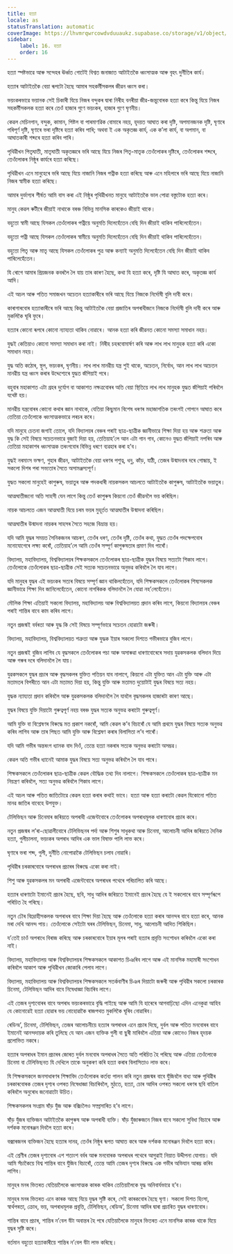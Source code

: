 ```yaml
---
title: হত্যা
locale: as
statusTranslation: automatic
coverImage: https://lhvmrqwrcowdvduuaukz.supabase.co/storage/v1/object/public/strapi-uploads/small_cover-educacion-fundamental.webp-2d51a7828a2b1309555be27f7e2a61a0.webp
sidebar:
    label: 16. হত্যা
    order: 16
---
```

হত্যা স্পষ্টভাৱে আৰু সন্দেহৰ ঊৰ্ধ্বত গোটেই বিশ্বত জনাজাত আটাইতকৈ ধ্বংসাত্মক আৰু বৃহৎ দুৰ্নীতিৰ কাৰ্য।

হত্যাৰ আটাইতকৈ বেয়া ৰূপটো হৈছে আমাৰ সহকৰ্মীসকলৰ জীৱন ধ্বংস কৰা।

ভয়ংকৰভাৱে ভয়ানক সেই চিকাৰী যিয়ে নিজৰ বন্দুকৰ দ্বাৰা নিৰীহ বনৰীয়া জীৱ-জন্তুবোৰক হত্যা কৰে কিন্তু যিয়ে নিজৰ সহকৰ্মীসকলক হত্যা কৰে তেওঁ হাজাৰ গুণে ভয়ংকৰ, হাজাৰ গুণে ঘৃণনীয়।

কেৱল মেচিনগান, বন্দুক, কামান, পিষ্টল বা পাৰমাণৱিক বোমাৰে নহয়, হৃদয়ত আঘাত কৰা দৃষ্টি, অপমানজনক দৃষ্টি, ঘৃণাৰে পৰিপূৰ্ণ দৃষ্টি, ঘৃণাৰে ভৰা দৃষ্টিৰে হত্যা কৰিব পাৰি; অথবা ই এক অকৃতজ্ঞ কাৰ্য, এক ক’লা কাৰ্য, বা অপমান, বা আঘাতকাৰী শব্দৰে হত্যা কৰিব পাৰি।

পৃথিৱীখন পিতৃঘাতী, মাতৃঘাতী অকৃতজ্ঞৰে ভৰি আছে যিয়ে নিজৰ পিতৃ-মাতৃক তেওঁলোকৰ দৃষ্টিৰে, তেওঁলোকৰ শব্দৰে, তেওঁলোকৰ নিষ্ঠুৰ কাৰ্যৰে হত্যা কৰিছে।

পৃথিৱীখন এনে মানুহেৰে ভৰি আছে যিয়ে নাজানি নিজৰ পত্নীক হত্যা কৰিছে আৰু এনে মহিলাৰে ভৰি আছে যিয়ে নাজানি নিজৰ স্বামীক হত্যা কৰিছে।

আমাৰ দুৰ্ভাগ্যৰ শীৰ্ষত আমি বাস কৰা এই নিষ্ঠুৰ পৃথিৱীখনত মানুহে আটাইতকৈ ভাল পোৱা বস্তুটোক হত্যা কৰে।

মানুহ কেৱল ৰুটীৰে জীয়াই নাথাকে বৰঞ্চ বিভিন্ন মানসিক কাৰকেও জীয়াই থাকে।

বহুতো স্বামী আছে যিসকল তেওঁলোকৰ পত্নীয়ে অনুমতি দিলেহেঁতেন বেছি দিন জীয়াই থাকিব পাৰিলেহেঁতেন।

বহুতো পত্নী আছে যিসকল তেওঁলোকৰ স্বামীয়ে অনুমতি দিলেহেঁতেন বেছি দিন জীয়াই থাকিব পাৰিলেহেঁতেন।

বহুতো পিতৃ আৰু মাতৃ আছে যিসকল তেওঁলোকৰ পুত্ৰ আৰু কন্যাই অনুমতি দিলেহেঁতেন বেছি দিন জীয়াই থাকিব পাৰিলেহেঁতেন।

যি ৰোগে আমাৰ প্ৰিয়জনক কবৰলৈ লৈ যায় তাৰ কাৰণ হৈছে, কথা যি হত্যা কৰে, দৃষ্টি যি আঘাত কৰে, অকৃতজ্ঞ কাৰ্য আদি।

এই অচল আৰু পতিত সমাজখন অচেতন হত্যাকাৰীৰে ভৰি আছে যিয়ে নিজকে নিৰ্দোষী বুলি দাবী কৰে।

কাৰাগাৰবোৰ হত্যাকাৰীৰে ভৰি আছে কিন্তু আটাইতকৈ বেয়া প্ৰজাতিৰ অপৰাধীজনে নিজকে নিৰ্দোষী বুলি দাবী কৰে আৰু মুকলিকৈ ঘূৰি ফুৰে।

হত্যাৰ কোনো ৰূপৰে কোনো ন্যায্যতা থাকিব নোৱাৰে। আনক হত্যা কৰি জীৱনত কোনো সমস্যা সমাধান নহয়।

যুদ্ধই কেতিয়াও কোনো সমস্যা সমাধান কৰা নাই। নিৰীহ চহৰবোমাৰ্ষণ কৰি আৰু লাখ লাখ মানুহক হত্যা কৰি একো সমাধান নহয়।

যুদ্ধ অতি কঠোৰ, স্থূল, ভয়ংকৰ, ঘৃণনীয়। লাখ লাখ মানৱীয় যন্ত্ৰ শুই থাকে, অচেতন, নিৰ্বোধ, আন লাখ লাখ অচেতন মানৱীয় যন্ত্ৰ ধ্বংস কৰাৰ উদ্দেশ্যেৰে যুদ্ধত জঁপিয়াই পৰে।

বহুবাৰ মহাকাশত এটা গ্ৰহৰ দুৰ্যোগ বা আকাশত নক্ষত্ৰবোৰৰ অতি বেয়া স্থিতিয়ে লাখ লাখ মানুহক যুদ্ধত জঁপিয়াই পৰিবলৈ যথেষ্ট হয়।

মানৱীয় যন্ত্ৰবোৰৰ কোনো কথাৰ জ্ঞান নাথাকে, যেতিয়া কিছুমান বিশেষ ধৰণৰ মহাজাগতিক তৰংগই গোপনে আঘাত কৰে তেতিয়া তেওঁলোকে ধ্বংসাত্মকভাৱে লৰচৰ কৰে।

যদি মানুহে চেতনা জগাই তোলে, যদি বিদ্যালয়ৰ বেঞ্চৰ পৰাই ছাত্ৰ-ছাত্ৰীক জ্ঞানীভাৱে শিক্ষা দিয়া হয় আৰু শত্ৰুতা আৰু যুদ্ধ কি সেই বিষয়ে সচেতনভাৱে বুজাই দিয়া হয়, তেতিয়াহ’লে আন এটা গান গাব, কোনেও যুদ্ধত জঁপিয়াই নপৰিব আৰু তেতিয়া মহাকাশৰ ধ্বংসাত্মক তৰংগবোৰ বিভিন্ন ধৰণে ব্যৱহাৰ কৰা হ’ব।

যুদ্ধই নৰমাংস ভক্ষণ, গুহাৰ জীৱন, আটাইতকৈ বেয়া ধৰণৰ পশুত্ব, ধনু, কাঁড়, যাঠী, তেজৰ উন্মাদনাৰ দৰে গোন্ধায়, ই সকলো দিশৰ পৰা সভ্যতাৰ সৈতে অসামঞ্জস্যপূৰ্ণ।

যুদ্ধত সকলো মানুহেই কাপুৰুষ, ভয়াতুৰ আৰু পদকধাৰী নায়কসকল আচলতে আটাইতকৈ কাপুৰুষ, আটাইতকৈ ভয়াতুৰ।

আত্মঘাতীজনো অতি সাহসী যেন লাগে কিন্তু তেওঁ কাপুৰুষ কিয়নো তেওঁ জীৱনলৈ ভয় কৰিছিল।

নায়ক আচলতে এজন আত্মঘাতী যিয়ে চৰম ভয়ৰ মুহূৰ্তত আত্মঘাতীৰ উন্মাদনা কৰিছিল।

আত্মঘাতীৰ উন্মাদনা নায়কৰ সাহসৰ সৈতে সহজে বিভ্ৰান্ত হয়।

যদি আমি যুদ্ধৰ সময়ত সৈনিকজনৰ আচৰণ, তেওঁৰ ধৰণ, তেওঁৰ দৃষ্টি, তেওঁৰ কথা, যুদ্ধত তেওঁৰ পদক্ষেপবোৰ মনোযোগেৰে লক্ষ্য কৰোঁ, তেতিয়াহ’লে আমি তেওঁৰ সম্পূৰ্ণ কাপুৰুষতাৰ প্ৰমাণ দিব পাৰোঁ।

বিদ্যালয়, মহাবিদ্যালয়, বিশ্ববিদ্যালয়ৰ শিক্ষকসকলে তেওঁলোকৰ ছাত্ৰ-ছাত্ৰীক যুদ্ধৰ বিষয়ে সত্যটো শিকাব লাগে। তেওঁলোকে তেওঁলোকৰ ছাত্ৰ-ছাত্ৰীক সেই সত্যক সচেতনভাৱে অনুভৱ কৰিবলৈ লৈ যাব লাগে।

যদি মানুহৰ যুদ্ধৰ এই ভয়ংকৰ সত্যৰ বিষয়ে সম্পূৰ্ণ জ্ঞান থাকিলহেঁতেন, যদি শিক্ষকসকলে তেওঁলোকৰ শিষ্যসকলক জ্ঞানীভাৱে শিক্ষা দিব জানিলেহেঁতেন, কোনো নাগৰিকক বলিদানলৈ লৈ যোৱা নহ’লেহেঁতেন।

মৌলিক শিক্ষা এতিয়াই সকলো বিদ্যালয়, মহাবিদ্যালয় আৰু বিশ্ববিদ্যালয়ত প্ৰদান কৰিব লাগে, কিয়নো বিদ্যালয়ৰ বেঞ্চৰ পৰাই শান্তিৰ বাবে কাম কৰিব লাগে।

নতুন প্ৰজন্মই বৰ্বৰতা আৰু যুদ্ধ কি সেই বিষয়ে সম্পূৰ্ণভাৱে সচেতন হোৱাটো জৰুৰী।

বিদ্যালয়, মহাবিদ্যালয়, বিশ্ববিদ্যালয়ত শত্ৰুতা আৰু যুদ্ধক ইয়াৰ সকলো দিশতে গভীৰভাৱে বুজিব লাগে।

নতুন প্ৰজন্মই বুজিব লাগিব যে বৃদ্ধসকলে তেওঁলোকৰ পচা আৰু অসাৰুৱা ধাৰণাবোৰেৰে সদায় যুৱকসকলক বলিদান দিয়ে আৰু গৰুৰ দৰে বলিদানলৈ লৈ যায়।

যুৱকসকলে যুদ্ধৰ প্ৰচাৰ আৰু বৃদ্ধসকলৰ যুক্তিত পতিয়ন যাব নালাগে, কিয়নো এটা যুক্তিত আন এটা যুক্তি আৰু এটা মতামতৰ বিপৰীতে আন এটা মতামত দিয়া হয়, কিন্তু যুক্তি আৰু মতামত দুয়োটাই যুদ্ধৰ বিষয়ে সত্য নহয়।

যুদ্ধক ন্যায্যতা প্ৰদান কৰিবলৈ আৰু যুৱকসকলক বলিদানলৈ লৈ যাবলৈ বৃদ্ধসকলৰ হাজাৰটা কাৰণ আছে।

যুদ্ধৰ বিষয়ে যুক্তি দিয়াটো গুৰুত্বপূৰ্ণ নহয় বৰঞ্চ যুদ্ধৰ সত্যক অনুভৱ কৰাটো গুৰুত্বপূৰ্ণ।

আমি যুক্তি বা বিশ্লেষণৰ বিৰুদ্ধে মত প্ৰকাশ নকৰোঁ, আমি কেৱল ক’ব বিচাৰোঁ যে আমি প্ৰথমে যুদ্ধৰ বিষয়ে সত্যক অনুভৱ কৰিব লাগিব আৰু তাৰ পিছত আমি যুক্তি আৰু বিশ্লেষণ কৰাৰ বিলাসিতা ল’ব পাৰোঁ।

যদি আমি গভীৰ অন্তৰংগ ধ্যানক বাদ দিওঁ, তেন্তে হত্যা নকৰাৰ সত্যক অনুভৱ কৰাটো অসম্ভৱ।

কেৱল অতি গভীৰ ধ্যানেই আমাক যুদ্ধৰ বিষয়ে সত্য অনুভৱ কৰিবলৈ লৈ যাব পাৰে।

শিক্ষকসকলে তেওঁলোকৰ ছাত্ৰ-ছাত্ৰীক কেৱল বৌদ্ধিক তথ্য দিব নালাগে। শিক্ষকসকলে তেওঁলোকৰ ছাত্ৰ-ছাত্ৰীক মন নিয়ন্ত্ৰণ কৰিবলৈ, সত্য অনুভৱ কৰিবলৈ শিকাব লাগে।

এই অচল আৰু পতিত জাতিটোৱে কেৱল হত্যা কৰাৰ কথাই ভাবে। হত্যা আৰু হত্যা কৰাটো কেৱল যিকোনো পতিত মানৱ জাতিৰ বাবেহে উপযুক্ত।

টেলিভিছন আৰু চিনেমাৰ জৰিয়তে অপৰাধী এজেন্টবোৰে তেওঁলোকৰ অপৰাধমূলক ধাৰণাবোৰ প্ৰচাৰ কৰে।

নতুন প্ৰজন্মৰ ল’ৰা-ছোৱালীবোৰে টেলিভিছনৰ পৰ্দা আৰু শিশুৰ সাধুকথা আৰু চিনেমা, আলোচনী আদিৰ জৰিয়তে দৈনিক হত্যা, গুলীচালনা, ভয়ংকৰ অপৰাধ আদিৰ এক ভাল বিষাক্ত পালি লাভ কৰে।

ঘৃণাৰে ভৰা শব্দ, গুলী, দুৰ্নীতি নোপোৱাকৈ টেলিভিছন চলাব নোৱাৰি।

পৃথিৱীৰ চৰকাৰবোৰে অপৰাধৰ প্ৰচাৰৰ বিৰুদ্ধে একো কৰা নাই।

শিশু আৰু যুৱকসকলৰ মন অপৰাধী এজেন্টবোৰে অপৰাধৰ পথেৰে পৰিচালিত কৰি আছে।

হত্যাৰ ধাৰণাটো ইমানেই প্ৰচাৰ হৈছে, ছবি, সাধু আদিৰ জৰিয়তে ইমানেই প্ৰচাৰ হৈছে যে ই সকলোৰে বাবে সম্পূৰ্ণৰূপে পৰিচিত হৈ পৰিছে।

নতুন ঢৌৰ বিদ্ৰোহীসকলক অপৰাধৰ বাবে শিক্ষা দিয়া হৈছে আৰু তেওঁলোকে হত্যা কৰাৰ আনন্দৰ বাবে হত্যা কৰে, আনক মৰা দেখি আনন্দ পায়। তেওঁলোকে সেইটো ঘৰৰ টেলিভিছন, চিনেমা, সাধু, আলোচনী আদিত শিকিছিল।

য’তেই চাওঁ অপৰাধে বিৰাজ কৰিছে আৰু চৰকাৰবোৰে ইয়াৰ মূলৰ পৰাই হত্যাৰ প্ৰবৃত্তি সংশোধন কৰিবলৈ একো কৰা নাই।

বিদ্যালয়, মহাবিদ্যালয় আৰু বিশ্ববিদ্যালয়ৰ শিক্ষকসকলে আকাশত চিঞৰিব লাগে আৰু এই মানসিক মহামাৰী সংশোধন কৰিবলৈ আকাশ আৰু পৃথিৱীখন জোকাৰি পেলাব লাগে।

বিদ্যালয়, মহাবিদ্যালয় আৰু বিশ্ববিদ্যালয়ৰ শিক্ষকসকলে সতৰ্কবাণীৰ চিঞৰ দিয়াটো জৰুৰী আৰু পৃথিৱীৰ সকলো চৰকাৰক চিনেমা, টেলিভিছন আদিৰ বাবে নিষেধাজ্ঞা বিচাৰিব লাগে।

এই তেজৰ দৃশ্যবোৰৰ বাবে অপৰাধ ভয়ংকৰভাৱে বৃদ্ধি পাইছে আৰু আমি যি হাৰেৰে আগবাঢ়িছো এদিন এনেকুৱা আহিব যে কোনোৱেই হত্যা হোৱাৰ ভয় নোহোৱাকৈ ৰাজপথত মুকলিকৈ ঘূৰিব নোৱাৰিব।

ৰেডিঅ’, চিনেমা, টেলিভিছন, তেজৰ আলোচনীয়ে হত্যাৰ অপৰাধৰ এনে প্ৰচাৰ দিছে, দুৰ্বল আৰু পতিত মনবোৰৰ বাবে ইমানেই আনন্দদায়ক কৰি তুলিছে যে আন এজন ব্যক্তিক গুলী বা ছুৰী মাৰিবলৈ এতিয়া আৰু কোনেও নিজৰ হৃদয়ক প্ৰলোভিত নকৰে।

হত্যাৰ অপৰাধৰ ইমান প্ৰচাৰৰ জোৰত দুৰ্বল মনবোৰ অপৰাধৰ সৈতে অতি পৰিচিত হৈ পৰিছে আৰু এতিয়া তেওঁলোকে চিনেমা বা টেলিভিছনত যি দেখিলে তাকে অনুকৰণ কৰি হত্যা কৰাৰ বিলাসিতাও লাভ কৰে।

যি শিক্ষকসকলে জনসাধাৰণৰ শিক্ষাবিদ তেওঁলোকৰ কৰ্তব্য পালন কৰি নতুন প্ৰজন্মৰ বাবে যুঁজিবলৈ বাধ্য আৰু পৃথিৱীৰ চৰকাৰবোৰক তেজৰ দৃশ্যৰ ওপৰত নিষেধাজ্ঞা বিচাৰিবলৈ, মুঠতে, হত্যা, চোৰ আদিৰ ওপৰত সকলো ধৰণৰ ছবি বাতিল কৰিবলৈ অনুৰোধ জনোৱাটো উচিত।

শিক্ষকসকলৰ সংগ্ৰাম ষাঁড় যুঁজ আৰু বক্সিংলৈও সম্প্ৰসাৰিত হ’ব লাগে।

ষাঁড় যুঁজৰ ব্যক্তিজন আটাইতকৈ কাপুৰুষ আৰু অপৰাধী ব্যক্তি। ষাঁড় যুঁজাৰুজনে নিজৰ বাবে সকলো সুবিধা বিচাৰে আৰু দৰ্শকক মনোৰঞ্জন দিবলৈ হত্যা কৰে।

বক্সাৰজনৰ ব্যক্তিজন হৈছে হত্যাৰ দানৱ, তেওঁৰ নিষ্ঠুৰ ৰূপত আঘাত কৰে আৰু দৰ্শকক মনোৰঞ্জন দিবলৈ হত্যা কৰে।

এই শ্ৰেণীৰ তেজৰ দৃশ্যবোৰ এশ শতাংশ বৰ্বৰ আৰু মনবোৰক অপৰাধৰ পথেৰে আগুৱাই নিয়াত উদ্দীপনা যোগায়। যদি আমি সঁচাকৈয়ে বিশ্ব শান্তিৰ বাবে যুঁজিব বিচাৰোঁ, তেন্তে আমি তেজৰ দৃশ্যৰ বিৰুদ্ধে এক গভীৰ অভিযান আৰম্ভ কৰিব লাগিব।

মানুহৰ মনৰ ভিতৰত যেতিয়ালৈকে ধ্বংসাত্মক কাৰক থাকিব তেতিয়ালৈকে যুদ্ধ অনিবাৰ্যভাৱে হ’ব।

মানুহৰ মনৰ ভিতৰত এনে কাৰক আছে যিয়ে যুদ্ধৰ সৃষ্টি কৰে, সেই কাৰকবোৰ হৈছে ঘৃণা। সকলো দিশত হিংসা, স্বাৰ্থপৰতা, ক্ৰোধ, ভয়, অপৰাধমূলক প্ৰবৃত্তি, টেলিভিছন, ৰেডিঅ’, চিনেমা আদিৰ দ্বাৰা প্ৰচাৰিত যুদ্ধৰ ধাৰণাবোৰ।

শান্তিৰ বাবে প্ৰচাৰ, শান্তিৰ ন’বেল বঁটা অবান্তৰ হৈ পৰে যেতিয়ালৈকে মানুহৰ ভিতৰত এনে মানসিক কাৰক থাকে যিয়ে যুদ্ধৰ সৃষ্টি কৰে।

বৰ্তমান বহুতো হত্যাকাৰীয়ে শান্তিৰ ন’বেল বঁটা লাভ কৰিছে।
